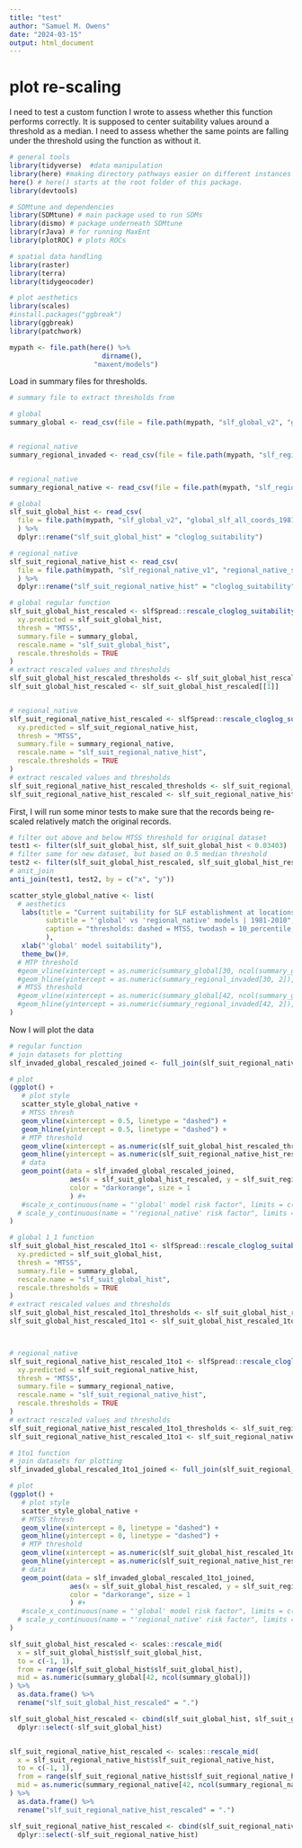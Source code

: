 ```yaml
---
title: "test"
author: "Samuel M. Owens"
date: "2024-03-15"
output: html_document
---
```


# plot re-scaling

I need to test a custom function I wrote to assess whether this function performs correctly. It is supposed to center suitability values around a threshold as a median. I need to assess whether the same points are falling under the threshold using the function as without it.

```r

# general tools
library(tidyverse)  #data manipulation
library(here) #making directory pathways easier on different instances
here() # here() starts at the root folder of this package.
library(devtools)

# SDMtune and dependencies
library(SDMtune) # main package used to run SDMs
library(dismo) # package underneath SDMtune
library(rJava) # for running MaxEnt
library(plotROC) # plots ROCs

# spatial data handling
library(raster) 
library(terra)
library(tidygeocoder)

# plot aesthetics
library(scales)
#install.packages("ggbreak")
library(ggbreak)
library(patchwork)

```

```r

mypath <- file.path(here() %>% 
                       dirname(),
                     "maxent/models")

```

Load in summary files for thresholds.

```r
# summary file to extract thresholds from

# global
summary_global <- read_csv(file = file.path(mypath, "slf_global_v2", "global_summary_all_iterations.csv"))


# regional_native
summary_regional_invaded <- read_csv(file = file.path(mypath, "slf_regional_invaded_v4", "regional_invaded_summary.csv"))


# regional_native
summary_regional_native <- read_csv(file = file.path(mypath, "slf_regional_native_v1", "regional_native_summary.csv"))


```


```r

# global
slf_suit_global_hist <- read_csv(
  file = file.path(mypath, "slf_global_v2", "global_slf_all_coords_1981-2010_xy_pred_suit_clamped_cloglog_mean.csv")
  ) %>%
  dplyr::rename("slf_suit_global_hist" = "cloglog_suitability")

# regional_native
slf_suit_regional_native_hist <- read_csv(
  file = file.path(mypath, "slf_regional_native_v1", "regional_native_slf_all_coords_1981-2010_xy_pred_suit_clamped_cloglog.csv")
  ) %>%
  dplyr::rename("slf_suit_regional_native_hist" = "cloglog_suitability")

```


```r


# global regular function
slf_suit_global_hist_rescaled <- slfSpread::rescale_cloglog_suitability(
  xy.predicted = slf_suit_global_hist,
  thresh = "MTSS",
  summary.file = summary_global,
  rescale.name = "slf_suit_global_hist",
  rescale.thresholds = TRUE
)
# extract rescaled values and thresholds
slf_suit_global_hist_rescaled_thresholds <- slf_suit_global_hist_rescaled[[2]]
slf_suit_global_hist_rescaled <- slf_suit_global_hist_rescaled[[1]]


# regional_native
slf_suit_regional_native_hist_rescaled <- slfSpread::rescale_cloglog_suitability(
  xy.predicted = slf_suit_regional_native_hist,
  thresh = "MTSS",
  summary.file = summary_regional_native,
  rescale.name = "slf_suit_regional_native_hist",
  rescale.thresholds = TRUE
)
# extract rescaled values and thresholds
slf_suit_regional_native_hist_rescaled_thresholds <- slf_suit_regional_native_hist_rescaled[[2]]
slf_suit_regional_native_hist_rescaled <- slf_suit_regional_native_hist_rescaled[[1]]


```

First, I will run some minor tests to make sure that the records being re-scaled relatively match the original records.

```r

# filter out above and below MTSS threshold for original dataset
test1 <- filter(slf_suit_global_hist, slf_suit_global_hist < 0.03403)
# filter same for new dataset, but based on 0.5 median threshold
test2 <- filter(slf_suit_global_hist_rescaled, slf_suit_global_hist_rescaled < 0.5)
# anit_join
anti_join(test1, test2, by = c("x", "y"))

```



```r

scatter_style_global_native <- list(
  # aesthetics
   labs(title = "Current suitability for SLF establishment at locations with known SLF populations",
         subtitle = "'global' vs 'regional_native' models | 1981-2010",
         caption = "thresholds: dashed = MTSS, twodash = 10_percentile, dotted = MTP"
         ),
   xlab("'global' model suitability"),
   theme_bw()#,
  # MTP threshold
  #geom_vline(xintercept = as.numeric(summary_global[30, ncol(summary_global)]), linetype = "dotted", alpha = 0.5),
  #geom_hline(yintercept = as.numeric(summary_regional_invaded[30, 2]), linetype = "dotted", alpha = 0.5),
  # MTSS threshold
  #geom_vline(xintercept = as.numeric(summary_global[42, ncol(summary_global)]), linetype = "dashed", alpha = 0.5),
  #geom_hline(yintercept = as.numeric(summary_regional_invaded[42, 2]), linetype = "dashed", alpha = 0.5)
)

```

Now I will plot the data

```r

# regular function
# join datasets for plotting
slf_invaded_global_rescaled_joined <- full_join(slf_suit_regional_native_hist_rescaled, slf_suit_global_hist_rescaled, by = c("Species", "x", "y"))

# plot
(ggplot() +
   # plot style
   scatter_style_global_native +
   # MTSS thresh
   geom_vline(xintercept = 0.5, linetype = "dashed") + 
   geom_hline(yintercept = 0.5, linetype = "dashed") +
   # MTP threshold
   geom_vline(xintercept = as.numeric(slf_suit_global_hist_rescaled_thresholds[1, 2]), linetype = "dotted", alpha = 0.5) +
   geom_hline(yintercept = as.numeric(slf_suit_regional_native_hist_rescaled_thresholds[1, 2]), linetype = "dotted", alpha = 0.5) +
   # data
   geom_point(data = slf_invaded_global_rescaled_joined, 
               aes(x = slf_suit_global_hist_rescaled, y = slf_suit_regional_native_hist_rescaled), 
               color = "darkorange", size = 1
               ) #+
   #scale_x_continuous(name = "'global' model risk factor", limits = c(0, 1), breaks = breaks) + 
  # scale_y_continuous(name = "'regional_native' risk factor", limits = c(0, 1), breaks = breaks) 
)


```

```r

# global 1_1 function
slf_suit_global_hist_rescaled_1to1 <- slfSpread::rescale_cloglog_suitability_1to1(
  xy.predicted = slf_suit_global_hist,
  thresh = "MTSS",
  summary.file = summary_global,
  rescale.name = "slf_suit_global_hist",
  rescale.thresholds = TRUE
)
# extract rescaled values and thresholds
slf_suit_global_hist_rescaled_1to1_thresholds <- slf_suit_global_hist_rescaled_1to1[[2]]
slf_suit_global_hist_rescaled_1to1 <- slf_suit_global_hist_rescaled_1to1[[1]]



# regional_native
slf_suit_regional_native_hist_rescaled_1to1 <- slfSpread::rescale_cloglog_suitability_1to1(
  xy.predicted = slf_suit_regional_native_hist,
  thresh = "MTSS",
  summary.file = summary_regional_native,
  rescale.name = "slf_suit_regional_native_hist",
  rescale.thresholds = TRUE
)
# extract rescaled values and thresholds
slf_suit_regional_native_hist_rescaled_1to1_thresholds <- slf_suit_regional_native_hist_rescaled_1to1[[2]]
slf_suit_regional_native_hist_rescaled_1to1 <- slf_suit_regional_native_hist_rescaled_1to1[[1]]

# 1to1 function
# join datasets for plotting
slf_invaded_global_rescaled_1to1_joined <- full_join(slf_suit_regional_native_hist_rescaled_1to1, slf_suit_global_hist_rescaled_1to1, by = c("Species", "x", "y"))

# plot
(ggplot() +
   # plot style
   scatter_style_global_native +
   # MTSS thresh
   geom_vline(xintercept = 0, linetype = "dashed") + 
   geom_hline(yintercept = 0, linetype = "dashed") +
   # MTP threshold
   geom_vline(xintercept = as.numeric(slf_suit_global_hist_rescaled_1to1_thresholds[1, 2]), linetype = "dotted", alpha = 0.5) +
   geom_hline(yintercept = as.numeric(slf_suit_regional_native_hist_rescaled_1to1_thresholds[1, 2]), linetype = "dotted", alpha = 0.5) +
   # data
   geom_point(data = slf_invaded_global_rescaled_1to1_joined, 
               aes(x = slf_suit_global_hist_rescaled, y = slf_suit_regional_native_hist_rescaled), 
               color = "darkorange", size = 1
               ) #+
   #scale_x_continuous(name = "'global' model risk factor", limits = c(0, 1), breaks = breaks) + 
  # scale_y_continuous(name = "'regional_native' risk factor", limits = c(0, 1), breaks = breaks) 
)

```



```r
slf_suit_global_hist_rescaled <- scales::rescale_mid(
  x = slf_suit_global_hist$slf_suit_global_hist,
  to = c(-1, 1),
  from = range(slf_suit_global_hist$slf_suit_global_hist),
  mid = as.numeric(summary_global[42, ncol(summary_global)])
) %>%
  as.data.frame() %>%
  rename("slf_suit_global_hist_rescaled" = ".")

slf_suit_global_hist_rescaled <- cbind(slf_suit_global_hist, slf_suit_global_hist_rescaled) %>%
  dplyr::select(-slf_suit_global_hist)


slf_suit_regional_native_hist_rescaled <- scales::rescale_mid(
  x = slf_suit_regional_native_hist$slf_suit_regional_native_hist,
  to = c(-1, 1),
  from = range(slf_suit_regional_native_hist$slf_suit_regional_native_hist),
  mid = as.numeric(summary_regional_native[42, ncol(summary_regional_native)])
) %>%
  as.data.frame() %>%
  rename("slf_suit_regional_native_hist_rescaled" = ".")

slf_suit_regional_native_hist_rescaled <- cbind(slf_suit_regional_native_hist, slf_suit_regional_native_hist_rescaled) %>%
  dplyr::select(-slf_suit_regional_native_hist)

```

